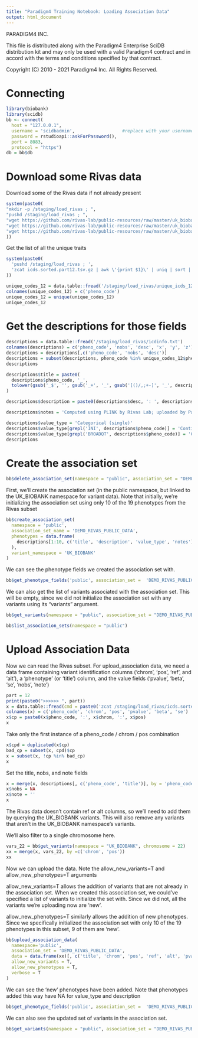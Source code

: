 ```yaml
---
title: "Paradigm4 Training Notebook: Loading Association Data"
output: html_document
---
```


PARADIGM4 INC.

This file is distributed along with the Paradigm4 Enterprise SciDB 
distribution kit and may only be used with a valid Paradigm4 contract 
and in accord with the terms and conditions specified by that contract.

Copyright (C) 2010 - 2021 Paradigm4 Inc.
All Rights Reserved.

# Connecting
```r
library(biobank)
library(scidb)
bb <- connect(
  host = "127.0.0.1",
  username = 'scidbadmin',                  #replace with your username
  password = rstudioapi::askForPassword(), 
  port = 8083,
  protocol = "https")
db = bb$db
```

# Download some Rivas data
Download some of the Rivas data if not already present
```r
system(paste0(
"mkdir -p /staging/load_rivas ; ",
"pushd /staging/load_rivas ; ",
"wget https://github.com/rivas-lab/public-resources/raw/master/uk_biobank/summary_stats/column_descripitions ; ",
"wget https://github.com/rivas-lab/public-resources/raw/master/uk_biobank/summary_stats/icds.sorted.part12.tsv.gz ; ",
"wget https://github.com/rivas-lab/public-resources/raw/master/uk_biobank/summary_stats/icdinfo.txt"
))
```

Get the list of all the unique traits
```r
system(paste0(
  'pushd /staging/load_rivas ; ',
  'zcat icds.sorted.part12.tsv.gz | awk \'{print $1}\' | uniq | sort | uniq >> unique_icds_12.txt'
))
```

```r
unique_codes_12 = data.table::fread('/staging/load_rivas/unique_icds_12.txt', header = F)
colnames(unique_codes_12) = c('pheno_code')
unique_codes_12 = unique(unique_codes_12)
unique_codes_12
```

# Get the descriptions for those fields
```r
descriptions = data.table::fread('/staging/load_rivas/icdinfo.txt')
colnames(descriptions) = c('pheno_code', 'nobs', 'desc', 'x', 'y', 'z')
descriptions = descriptions[,c('pheno_code', 'nobs', 'desc')]
descriptions = subset(descriptions, pheno_code %in% unique_codes_12$pheno_code)
descriptions
```
```r
descriptions$title = paste0(
  descriptions$pheno_code, '_', 
  tolower(gsub('_$', '', gsub('_+', '_', gsub('[()/,;+-]', '_', descriptions$desc))))
)
```

```r
descriptions$description = paste0(descriptions$desc, ': ', descriptions$nobs, ' observations')
```

```r
descriptions$notes = 'Computed using PLINK by Rivas Lab; uploaded by Paradigm4 from https://github.com/rivas-lab/public-resources/blob/master/uk_biobank/summary_stats'
```

```r
descriptions$value_type = 'Categorical (single)'
descriptions$value_type[grepl('INI', descriptions$pheno_code)] = 'Continuous'
descriptions$value_type[grepl('BROADQT', descriptions$pheno_code)] = 'Continuous'
descriptions
```

# Create the association set
```r
bb$delete_association_set(namespace = "public", association_set = "DEMO_RIVAS_PUBLIC_DATA")
```

First, we'll create the association set (in the public namespace, but linked to the UK_BIOBANK namespace for variant data).  Note that initially, we're initializing the association set using only 10 of the 19 phenotypes from the Rivas subset
```r
bb$create_association_set(
  namespace = 'public', 
  association_set_name = 'DEMO_RIVAS_PUBLIC_DATA', 
  phenotypes = data.frame(
    descriptions[1:10, c('title', 'description', 'value_type', 'notes')]
  ),
  variant_namespace = 'UK_BIOBANK'
)
```

We can see the phenotype fields we created the association set with.
```r
bb$get_phenotype_fields('public', association_set =  'DEMO_RIVAS_PUBLIC_DATA')
```
We can also get the list of variants associated with the association set.  This will be empty, since we did not initialize the association set with any variants using its "variants" argument.
```r
bb$get_variants(namespace = "public", association_set = "DEMO_RIVAS_PUBLIC_DATA")
```

```r
bb$list_association_sets(namespace = "public")
```
# Upload Association Data

Now we can read the Rivas subset.  For upload_association data, we need a data frame containing variant identification columns ('chrom', 'pos', 'ref', and 'alt'), a 'phenotype' (or 'title') column, and the value fields ('pvalue', 'beta', 'se', 'nobs', 'note')

```r
part = 12
print(paste0(">>>>>> ", part))
x = data.table::fread(cmd = paste0('zcat /staging/load_rivas/icds.sorted.part', part, '.tsv.gz'))
colnames(x) = c('pheno_code', 'chrom', 'pos', 'pvalue', 'beta', 'se')
x$cp = paste0(x$pheno_code, ':', x$chrom, ':', x$pos)
x
```

Take only the first instance of a pheno_code / chrom / pos combination
```r
x$cpd = duplicated(x$cp)
bad_cp = subset(x, cpd)$cp
x = subset(x, !cp %in% bad_cp)
x
```
Set the title, nobs, and note fields
```r
x = merge(x, descriptions[, c('pheno_code', 'title')], by = 'pheno_code')
x$nobs = NA
x$note = ''
x
```

The Rivas data doesn't contain ref or alt columns, so we'll need to add them by querying the UK_BIOBANK variants.  This will also remove any variants that aren't in the UK_BIOBANK namespace's variants.

We'll also filter to a single chromosome here.

```r
vars_22 = bb$get_variants(namespace = "UK_BIOBANK", chromosome = 22)
xx = merge(x, vars_22, by =c('chrom', 'pos'))
xx
```

Now we can upload the data.   Note the allow_new_variants=T and allow_new_phenotypes=T arguments

allow_new_variants=T allows the addition of variants that are not already in the association set.  When we created this association set, we could've specified a list of variants to initialize the set with.  Since we did not, all the variants we're uploading now are 'new'.  

allow_new_phenotypes=T similarly allows the addition of new phenotypes.  Since we specifically initialized the association set with only 10 of the 19 phenotypes in this subset, 9 of them are 'new'.  

``` r
bb$upload_association_data(
  namespace='public', 
  association_set = 'DEMO_RIVAS_PUBLIC_DATA', 
  data = data.frame(xx)[, c('title', 'chrom', 'pos', 'ref', 'alt', 'pvalue', 'beta', 'se', 'nobs', 'note')], 
  allow_new_variants = T, 
  allow_new_phenotypes = T,
  verbose = T
)
```

We can see the 'new' phenotypes have been added.  Note that phenotypes added this way have NA for value_type and description
```r
bb$get_phenotype_fields('public', association_set =  'DEMO_RIVAS_PUBLIC_DATA')
```

We can also see the updated set of variants in the association set.
```r
bb$get_variants(namespace = "public", association_set = "DEMO_RIVAS_PUBLIC_DATA")
```
